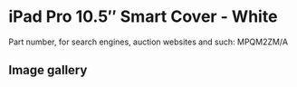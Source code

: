 
# iPad Pro 10.5″ Smart Cover - White

Part number, for search engines, auction websites and such: MPQM2ZM/A

## Image gallery

<div style={{ width: "768px" }}>
  <GalleryComponent
    images={[
      {
        original: "/everysource/MPQM2.png",
        thumbnail: "/everypreview/MPQM2.png",
      },
      {
        original: "/everysource/MPQM2_AV1_GOLD.png",
        thumbnail: "/everypreview/MPQM2_AV1_GOLD.png",
      },
      {
        original: "/everysource/MPQM2_AV1_ROSEGOLD.png",
        thumbnail: "/everypreview/MPQM2_AV1_ROSEGOLD.png",
      },
      {
        original: "/everysource/MPQM2_AV1_SILVER.png",
        thumbnail: "/everypreview/MPQM2_AV1_SILVER.png",
      },
      {
        original: "/everysource/MPQM2_AV1_SPACE_GRAY.png",
        thumbnail: "/everypreview/MPQM2_AV1_SPACE_GRAY.png",
      },
      {
        original: "/everysource/MPQM2_AV2.png",
        thumbnail: "/everypreview/MPQM2_AV2.png",
      },
      {
        original: "/everysource/MPQM2_AV3.png",
        thumbnail: "/everypreview/MPQM2_AV3.png",
      }
    ]}
  />
</div>